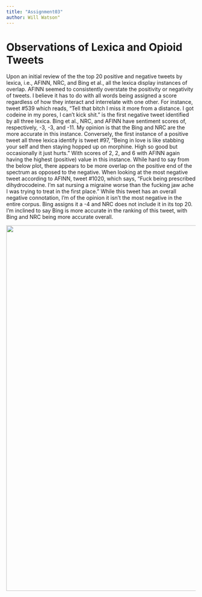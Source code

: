 ```yaml
---
title: "Assignment03"
author: Will Watson"
---
```


# Observations of Lexica and Opioid Tweets

Upon an initial review of the the top 20 positive and negative tweets by lexica, i.e., AFINN, NRC, and Bing et al., all the lexica display instances of overlap. AFINN seemed to consistently overstate the positivity or negativity of tweets. I believe it has to do with all words being assigned a score regardless of how they interact and interrelate with one other. For instance, tweet #539 which reads, "Tell that bitch I miss it more from a distance. I got codeine in my pores, I can’t kick shit." is the first negative tweet identified by all three lexica. Bing et al., NRC, and AFINN have sentiment scores of, respectively, -3, -3, and -11. My opinion is that the Bing and NRC are the more accurate in this instance. Conversely, the first instance of a positive tweet all three lexica identify is tweet #97, "Being in love is like stabbing your self and then staying hopped up on morphine. High so good but occasionally it just hurts." With scores of 2, 2, and 6 with AFINN again having the highest (positive) value in this instance. While hard to say from the below plot, there appears to be more overlap on the positive end of the spectrum as opposed to the negative. When looking at the most negative tweet according to AFINN, tweet #1020, which says, "Fuck being prescribed dihydrocodeine. I'm sat nursing a migraine worse than the fucking jaw ache I was trying to treat in the first place." While this tweet has an overall negative connotation, I'm of the opinion it isn't the most negative in the entire corpus. Bing assigns it a -4 and NRC does not include it in its top 20. I'm inclined to say Bing is more accurate in the ranking of this tweet, with Bing and NRC being more accurate overall.

![](Rplot.png){width="973"}
